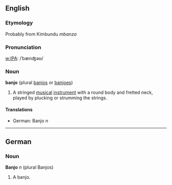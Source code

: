 ==English==
===Etymology===
Probably from Kimbundu ''mbanza''

===Pronunciation===
[[w:IPA]]: /ˈbænʤəʊ/

===Noun===
'''banjo''' (plural [[banjos]] or [[banjoes]])
# A stringed [[musical]] [[instrument]] with a round body and fretted neck, played by plucking or strumming the strings.

====Translations====
*German: Banjo ''n''

----
==German==
===Noun===
'''Banjo''' ''n'' (plural Banjos)
# A banjo.
